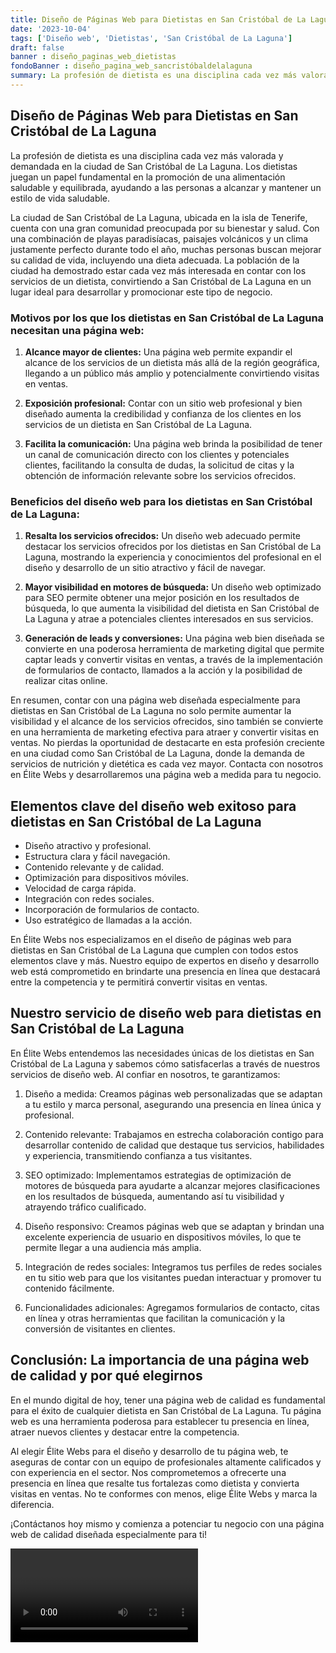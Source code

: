 ```yaml
---
title: Diseño de Páginas Web para Dietistas en San Cristóbal de La Laguna
date: '2023-10-04'
tags: ['Diseño web', 'Dietistas', 'San Cristóbal de La Laguna']
draft: false
banner : diseño_paginas_web_dietistas
fondoBanner : diseño_pagina_web_sancristóbaldelalaguna
summary: La profesión de dietista es una disciplina cada vez más valorada y demandada en la ciudad de San Cristóbal de La Laguna. Los dietistas juegan un papel fundamental en la promoción de una alimentación saludable y equilibrada, ayudando a las personas a alcanzar y mantener un estilo de vida saludable. 
---
```


## Diseño de Páginas Web para Dietistas en San Cristóbal de La Laguna

La profesión de dietista es una disciplina cada vez más valorada y demandada en la ciudad de San Cristóbal de La Laguna. Los dietistas juegan un papel fundamental en la promoción de una alimentación saludable y equilibrada, ayudando a las personas a alcanzar y mantener un estilo de vida saludable. 

La ciudad de San Cristóbal de La Laguna, ubicada en la isla de Tenerife, cuenta con una gran comunidad preocupada por su bienestar y salud. Con una combinación de playas paradisíacas, paisajes volcánicos y un clima justamente perfecto durante todo el año, muchas personas buscan mejorar su calidad de vida, incluyendo una dieta adecuada. La población de la ciudad ha demostrado estar cada vez más interesada en contar con los servicios de un dietista, convirtiendo a San Cristóbal de La Laguna en un lugar ideal para desarrollar y promocionar este tipo de negocio.

### Motivos por los que los dietistas en San Cristóbal de La Laguna necesitan una página web:

1. **Alcance mayor de clientes:** Una página web permite expandir el alcance de los servicios de un dietista más allá de la región geográfica, llegando a un público más amplio y potencialmente convirtiendo visitas en ventas.

2. **Exposición profesional:** Contar con un sitio web profesional y bien diseñado aumenta la credibilidad y confianza de los clientes en los servicios de un dietista en San Cristóbal de La Laguna.

3. **Facilita la comunicación:** Una página web brinda la posibilidad de tener un canal de comunicación directo con los clientes y potenciales clientes, facilitando la consulta de dudas, la solicitud de citas y la obtención de información relevante sobre los servicios ofrecidos.

### Beneficios del diseño web para los dietistas en San Cristóbal de La Laguna:

1. **Resalta los servicios ofrecidos:** Un diseño web adecuado permite destacar los servicios ofrecidos por los dietistas en San Cristóbal de La Laguna, mostrando la experiencia y conocimientos del profesional en el diseño y desarrollo de un sitio atractivo y fácil de navegar.

2. **Mayor visibilidad en motores de búsqueda:** Un diseño web optimizado para SEO permite obtener una mejor posición en los resultados de búsqueda, lo que aumenta la visibilidad del dietista en San Cristóbal de La Laguna y atrae a potenciales clientes interesados en sus servicios.

3. **Generación de leads y conversiones:** Una página web bien diseñada se convierte en una poderosa herramienta de marketing digital que permite captar leads y convertir visitas en ventas, a través de la implementación de formularios de contacto, llamados a la acción y la posibilidad de realizar citas online.

En resumen, contar con una página web diseñada especialmente para dietistas en San Cristóbal de La Laguna no solo permite aumentar la visibilidad y el alcance de los servicios ofrecidos, sino también se convierte en una herramienta de marketing efectiva para atraer y convertir visitas en ventas. No pierdas la oportunidad de destacarte en esta profesión creciente en una ciudad como San Cristóbal de La Laguna, donde la demanda de servicios de nutrición y dietética es cada vez mayor. Contacta con nosotros en Élite Webs y desarrollaremos una página web a medida para tu negocio.

<GifSeo />

<Cta />

## Elementos clave del diseño web exitoso para dietistas en San Cristóbal de La Laguna

- Diseño atractivo y profesional.
- Estructura clara y fácil navegación.
- Contenido relevante y de calidad.
- Optimización para dispositivos móviles.
- Velocidad de carga rápida.
- Integración con redes sociales.
- Incorporación de formularios de contacto.
- Uso estratégico de llamadas a la acción.

En Élite Webs nos especializamos en el diseño de páginas web para dietistas en San Cristóbal de La Laguna que cumplen con todos estos elementos clave y más. Nuestro equipo de expertos en diseño y desarrollo web está comprometido en brindarte una presencia en línea que destacará entre la competencia y te permitirá convertir visitas en ventas.

## Nuestro servicio de diseño web para dietistas en San Cristóbal de La Laguna

En Élite Webs entendemos las necesidades únicas de los dietistas en San Cristóbal de La Laguna y sabemos cómo satisfacerlas a través de nuestros servicios de diseño web. Al confiar en nosotros, te garantizamos:

1. Diseño a medida: Creamos páginas web personalizadas que se adaptan a tu estilo y marca personal, asegurando una presencia en línea única y profesional.

2. Contenido relevante: Trabajamos en estrecha colaboración contigo para desarrollar contenido de calidad que destaque tus servicios, habilidades y experiencia, transmitiendo confianza a tus visitantes.

3. SEO optimizado: Implementamos estrategias de optimización de motores de búsqueda para ayudarte a alcanzar mejores clasificaciones en los resultados de búsqueda, aumentando así tu visibilidad y atrayendo tráfico cualificado.

4. Diseño responsivo: Creamos páginas web que se adaptan y brindan una excelente experiencia de usuario en dispositivos móviles, lo que te permite llegar a una audiencia más amplia.

5. Integración de redes sociales: Integramos tus perfiles de redes sociales en tu sitio web para que los visitantes puedan interactuar y promover tu contenido fácilmente.

6. Funcionalidades adicionales: Agregamos formularios de contacto, citas en línea y otras herramientas que facilitan la comunicación y la conversión de visitantes en clientes.

## Conclusión: La importancia de una página web de calidad y por qué elegirnos

En el mundo digital de hoy, tener una página web de calidad es fundamental para el éxito de cualquier dietista en San Cristóbal de La Laguna. Tu página web es una herramienta poderosa para establecer tu presencia en línea, atraer nuevos clientes y destacar entre la competencia.

Al elegir Élite Webs para el diseño y desarrollo de tu página web, te aseguras de contar con un equipo de profesionales altamente calificados y con experiencia en el sector. Nos comprometemos a ofrecerte una presencia en línea que resalte tus fortalezas como dietista y convierta visitas en ventas. No te conformes con menos, elige Élite Webs y marca la diferencia.

¡Contáctanos hoy mismo y comienza a potenciar tu negocio con una página web de calidad diseñada especialmente para ti!

<Video />

<CtaBot job='Dietistas' city='San Cristóbal de La Laguna'/>

<Gmaps query='San Cristóbal de La Laguna+españa+maps' />